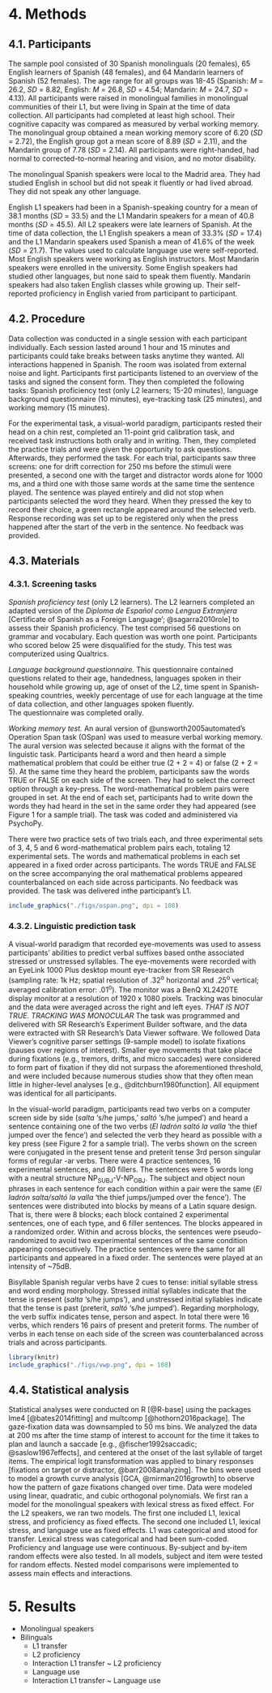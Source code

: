 # 4. Methods
## 4.1. Participants
The sample pool consisted of 30 Spanish monolinguals (20 females), 65 English learners of Spanish (48 females), and 64 Mandarin learners of Spanish (52 females). 
The age range for all groups was 18-45 (Spanish: *M* = 26.2, *SD*  = 8.82, English: *M* = 26.8, *SD*  = 4.54; Mandarin: *M* = 24.7, *SD*  = 4.13).
All participants were raised in monolingual families in monolingual communities of their L1, but were living in Spain at the time of data collection. 
All participants had completed at least high school.
Their cognitive capacity was compared as measured by verbal working memory.
The monolingual group obtained a mean working  memory score of 6.20 (*SD* = 2.72), the English group got a mean score of 8.89 (*SD* = 2.11), and the Mandarin group of 7.78 (*SD* = 2.14).
All participants were right-handed, had normal to corrected-to-normal hearing and vision, and no motor disability.  

The monolingual Spanish speakers were local to the Madrid area.
They had studied English in school but did not speak it fluently or had lived abroad.
They did not speak any other language.

English L1 speakers had been in a Spanish-speaking country for a mean of 38.1 months (*SD* = 33.5) and the L1 Mandarin speakers for a mean of 40.8 months (*SD* = 45.5). 
All L2 speakers were late learners of Spanish. 
At the time of data collection, the L1 English speakers a mean of 33.3% (*SD* = 17.4) and the L1 Mandarin speakers used Spanish a mean of 41.6% of the week (*SD* = 21.7). 
The values used to calculate language use were self-reported. 
Most English speakers were working as English instructors.
Most Mandarin speakers were enrolled in the university.
Some English speakers had studied other languages, but none said to speak them fluently.
Mandarin speakers had also taken English classes while growing up.
Their self-reported proficiency in English varied from participant to participant.

## 4.2. Procedure
Data collection was conducted in a single session with each participant individually. Each session lasted around 1 hour and 15 minutes and participants could take breaks between tasks anytime they wanted. All interactions happened in Spanish. The room was isolated from external noise and light. Participants first participants listened to an overview of the tasks and signed the consent form. They then completed the following tasks: Spanish proficiency test (only L2 learners; 15-20 minutes), language background questionnaire (10 minutes), eye-tracking task (25 minutes), and working memory (15 minutes).

For the experimental task, a visual-world paradigm, participants rested their head on a chin rest, completed an 11-point grid calibration task, and received task instructions both orally and in writing. Then, they completed the practice trials and were given the opportunity to ask questions. 
Afterwards, they performed the task. For each trial, participants saw three screens: one for drift correction for 250 ms before the stimuli were presented, a second one with the target and distractor words alone for 1000 ms, and a third one with those same words at the same time the sentence played.
The sentence was played entirely and did not stop when participants selected the word they heard. 
When they pressed the key to record their choice, a green rectangle appeared around the selected verb.
Response recording was set up to be registered only when the press happened after the start of the verb in the sentence. 
No feedback was provided.

## 4.3. Materials
### 4.3.1. Screening tasks
_Spanish proficiency test_ (only L2 learners).
The L2 learners completed an adapted version of the _Diploma de Español como Lengua Extranjera_ [Certificate of Spanish as a Foreign Language'; @sagarra2010role] to assess their Spanish proficiency.
The test comprised 56 questions on grammar and vocabulary. 
Each question was worth one point. 
Participants who scored below 25 were disqualified for the study.
This test was computerized using Qualtrics.

*Language background questionnaire.* 
This questionnaire contained questions related to their age, handedness, languages spoken in their household while growing up, age of onset of the L2, time spent in Spanish-speaking countries, weekly percentage of use for each language at the time of data collection, and other languages spoken fluently.     
The questionnaire was completed orally.

_Working memory test._ 
An aural version of @unsworth2005automated's Operation Span task (OSpan) was used to measure verbal working memory.
The aural version was selected because it aligns with the format of the linguistic task.
Participants heard a word and then heard a simple mathematical problem that could be either true (2 + 2 = 4) or false (2 + 2 = 5).
At the same time they heard the problem, participants saw the words TRUE or FALSE on each side of the screen.
They had to select the correct option through a key-press. 
The word-mathematical problem pairs were grouped in set.
At the end of each set, participants had to write down the words they had heard in the set in the same order they had appeared (see Figure 1 for a sample trial).
The task was coded and administered via PsychoPy.

There were two practice sets of two trials each, and three experimental sets of 3, 4, 5 and 6 word-mathematical problem pairs each, totaling 12 experimental sets.
The words and mathematical problems in each set appeared in a fixed order across participants.
The words TRUE and FALSE on the scree accompanying the oral mathematical problems appeared counterbalanced on each side across participants.
No feedback was provided.
The task was delivered inthe participant's L1.


```r
include_graphics("./figs/ospan.png", dpi = 108)
```

### 4.3.2. Linguistic prediction task
A visual-world paradigm that recorded eye-movements was used to assess participants' abilities to predict verbal suffixes based onthe associated stressed or unstressed syllables. 
The eye-movements were recorded with an EyeLink 1000 Plus desktop mount eye-tracker from SR Research (sampling rate: 1k Hz; spatial resolution of .32^o^ horizontal and .25^o^ vertical; averaged calibration error: .01^o^).
The monitor was a BenQ XL2420TE display monitor at a resolution of 1920 x 1080 pixels. 
Tracking was binocular and the data were averaged across the right and left eyes.  _THAT IS NOT TRUE. TRACKING WAS MONOCULAR_
The task was programmed and delivered with SR Research’s Experiment Builder software, and the data were extracted with SR Research’s Data Viewer software. 
We followed Data Viewer’s cognitive parser settings (9-sample model) to isolate fixations (pauses over regions of interest). 
Smaller eye movements that take place during fixations (e.g., tremors, drifts, and micro saccades) were considered to form part of fixation if they did not surpass the aforementioned threshold, and were included because numerous studies show that they often mean little in higher-level analyses [e.g., @ditchburn1980function]. 
All equipment was identical for all participants. 

In the visual-world paradigm, participants read two verbs on a computer screen side by side (*salta* 's/he jumps,' *saltó* 's/he jumped') and heard a sentence containing one of the two verbs (*El ladrón saltó la valla* 'the thief jumped over the fence') and selected the verb they heard as possible with a key press (see Figure 2 for a sample trial). 
The verbs shown on the screen were conjugated in the present tense and preterit tense 3rd person singular forms of regular -ar verbs. 
There were 4 practice sentences, 16 experimental sentences, and 80 fillers. 
The sentences were 5 words long with a neutral structure NP~SUBJ~-V-NP~OBJ~. 
The subject and object noun phrases in each sentence for each condition within a pair were the same (*El ladrón salta/saltó la valla* 'the thief jumps/jumped over the fence').
The sentences were distributed into blocks by means of a Latin square design. 
That is, there were 8 blocks; each block contained 2 experimental sentences, one of each type, and 6 filler sentences. 
The blocks appeared in a randomized order. 
Within and across blocks, the sentences were pseudo-randomized to avoid two experimental sentences of the same condition appearing consecutively. 
The practice sentences were the same for all participants and appeared in a fixed order.
The sentences were played at an intensity of ~75dB.

Bisyllable Spanish regular verbs have 2 cues to tense: initial syllable stress and word ending morphology. 
Stressed initial syllables indicate that the tense is present (*salta* ‘s/he jumps’), and unstressed initial syllables indicate that the tense is past (preterit, *saltó* ‘s/he jumped’). 
Regarding morphology, the verb suffix indicates tense, person and aspect. 
In total there were 16 verbs, which renders 16 pairs of present and preterit forms.
The number of verbs in each tense on each side of the screen was counterbalanced across trials and across participants.

```r
library(knitr)
include_graphics("./figs/vwp.png", dpi = 108)
```


## 4.4. Statistical analysis
Statistical analyses were conducted on R [@R-base] using the packages lme4 [@bates2014fitting] and multcomp [@hothorn2016package]. 
The gaze-fixation data was downsampled to 50 ms bins.
We analyzed the data at 200 ms after the time stamp of interest to account for the time it takes to plan and launch a saccade [e.g., @fischer1992saccadic; @saslow1967effects],  and centered at the onset of the last syllable of target items. 
The empirical logit transformation was applied to binary responses [fixations on target or distractor, @barr2008analyzing]. 
The bins were used to model a growth curve analysis [GCA, @mirman2016growth] to observe how the pattern of gaze fixations changed over time. 
Data were modeled using linear, quadratic, and cubic orthogonal polynomials.
We first ran a model for the monolingual speakers with lexical stress as fixed effect.
For the L2 speakers, we ran two models.
The first one included L1, lexical stress, and proficiency as fixed effects.
The second one included L1, lexical stress, and language use as fixed effects.
L1 was categorical and stood for transfer.
Lexical stress was categorical and had been sum-coded.
Proficiency and language use were continuous.
By-subject and by-item random effects were also tested. 
In all models, subject and item were tested for random effects.
Nested model comparisons were implemented to assess main effects and interactions. 

# 5. Results
- Monolingual speakers
- Bilinguals
  - L1 transfer
  - L2 proficiency
  - Interaction L1 transfer ~ L2 proficiency
  - Language use
  - Interaction L1 transfer ~ Language use
  